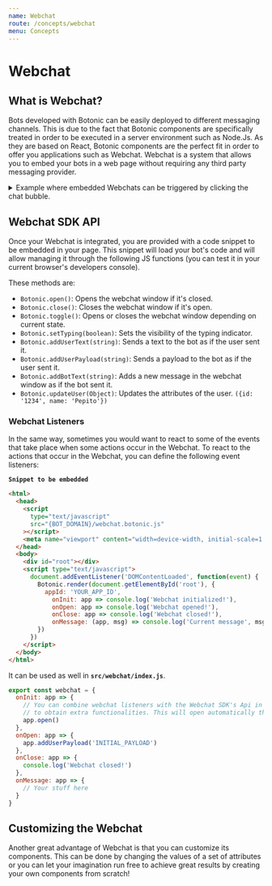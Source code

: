 ```yaml
---
name: Webchat
route: /concepts/webchat
menu: Concepts
---
```



# Webchat

## What is Webchat?

Bots developed with Botonic can be easily deployed to different messaging channels. 
This is due to the fact that Botonic components are specifically treated in order to be executed in a server environment such as Node.Js. 
As they are based on React, Botonic components are the perfect fit in order to offer you applications such as Webchat. Webchat is a system that allows you to embed your bots in a web page without requiring any third party messaging provider.

<details>
<summary>Example  where embedded Webchats can be triggered by clicking the chat bubble.</summary>

<img
	src="https://botonic-doc-static.netlify.com/images/webchat_usage.png"
	style={{ display: 'block', margin: 'auto', maxWidth: '50%' }}
/>
</details>


## Webchat SDK API

Once your Webchat is integrated, you are provided with a code snippet to be embedded in your page.
This snippet will load your bot's code and will allow managing it through the following JS functions (you can test it in your current browser's developers console).

These methods are:
* `Botonic.open()`: Opens the webchat window if it's closed.
* `Botonic.close()`: Closes the webchat window if it's open.
* `Botonic.toggle()`: Opens or closes the webchat window depending on current state.
* `Botonic.setTyping(boolean)`: Sets the visibility of the typing indicator.
* `Botonic.addUserText(string)`: Sends a text to the bot as if the user sent it.
* `Botonic.addUserPayload(string)`: Sends a payload to the bot as if the user sent it.
* `Botonic.addBotText(string)`: Adds a new message in the webchat window as if the bot sent it.
* `Botonic.updateUser(Object)`: Updates the attributes of the user. `({id: '1234', name: 'Pepito'})`

### Webchat Listeners
In the same way, sometimes you would want to react to some of the events that take place when some actions occur in the Webchat. To react to the actions that occur in the Webchat, you can define the following event listeners:

**`Snippet to be embedded`**
```html
<html>
  <head>
    <script
      type="text/javascript"
      src="{BOT_DOMAIN}/webchat.botonic.js"
    ></script>
    <meta name="viewport" content="width=device-width, initial-scale=1.0" />
  </head>
  <body>
    <div id="root"></div>
    <script type="text/javascript">
      document.addEventListener('DOMContentLoaded', function(event) {
        Botonic.render(document.getElementById('root'), {
          appId: 'YOUR_APP_ID',
          	onInit: app => console.log('Webchat initialized!'),
          	onOpen: app => console.log('Webchat opened!'),
          	onClose: app => console.log('Webchat closed!'),
          	onMessage: (app, msg) => console.log('Current message', msg)
        })
      })
    </script>
  </body>
</html>
```
It can be used as well in **`src/webchat/index.js`**.
```javascript
export const webchat = {
  onInit: app => {
    // You can combine webchat listeners with the Webchat SDK's Api in order
    // to obtain extra functionalities. This will open automatically the webchat once the site is loaded.
    app.open()
  },
  onOpen: app => {
    app.addUserPayload('INITIAL_PAYLOAD')
  },
  onClose: app => {
    console.log('Webchat closed!')
  },
  onMessage: app => {
    // Your stuff here
  }
}
```

## Customizing the Webchat
Another great advantage of Webchat is that you can customize its components. This can be done by changing the values of a set of attributes 
or you can let your imagination run free to achieve great results by creating your own components from scratch! 

<div style={{display:"flex", justifyContent:"space-between"}}>
  <PrevButton title='Routes' href='/concepts/routes' />
  <NextButton title="Webviews" href="/concepts/webviews" />
</div>
